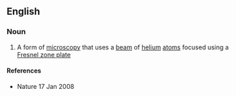 ==English==

===Noun===
{{en-noun|-}}

# A form of [[microscopy]] that uses a [[beam]] of [[helium]] [[atom]]s focused using a [[Fresnel zone plate]]

====References====
*Nature 17 Jan 2008